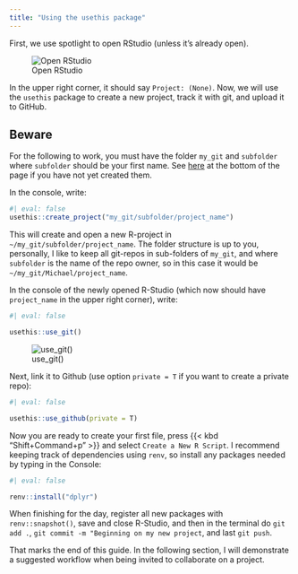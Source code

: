 ```yaml
---
title: "Using the usethis package"
---
```


First, we use spotlight to open RStudio (unless it's already open). 

![Open RStudio](spotlight_rstudio.png)

In the upper right corner, it should say `Project: (None)`. 
Now, we will use the `usethis` package to create a new project, track it with git, and upload it to GitHub. 

::: {.callout-important}
## Beware
For the following to work, you must have the folder `my_git` and `subfolder` where `subfolder` should be your first name. See [here](../setup/setup_3.qmd) at the bottom of the page if you have not yet created them. 
:::

In the console, write: 

```r
#| eval: false
usethis::create_project("my_git/subfolder/project_name")
```

This will create and open a new R-project in `~/my_git/subfolder/project_name`. The folder structure is up to you, personally, I like to keep all git-repos in sub-folders of `my_git`, and where `subfolder` is the name of the repo owner, so in this case it would be `~/my_git/Michael/project_name`. 

In the console of the newly opened R-Studio (which now should have `project_name` in the upper right corner), write:
```r
#| eval: false

usethis::use_git()
```

![use_git()](use_git.png)

Next, link it to Github (use option `private = T` if you want to create a private repo):

```r
#| eval: false

usethis::use_github(private = T)
```


Now you are ready to create your first file, press {{< kbd "Shift+Command+p" >}} and select `Create a New R Script`.
I recommend keeping track of dependencies using `renv`, so install any packages needed by typing in the Console: 

```r
#| eval: false

renv::install("dplyr")
```

When finishing for the day, register all new packages with `renv::snapshot()`, save and close R-Studio, and then in the terminal do `git add .`, `git commit -m "Beginning on my new project`, and last `git push`. 

That marks the end of this guide. In the following section, I will demonstrate a suggested workflow when being invited to collaborate on a project. 


